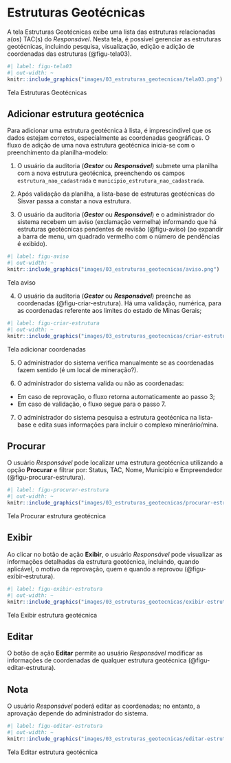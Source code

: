 # Estruturas Geotécnicas {#sec-estruturas}

A tela Estruturas Geotécnicas exibe uma lista das estruturas relacionadas a(os) TAC(s) do *Responsável*. Nesta tela, é possível gerenciar as estruturas geotécnicas, incluindo pesquisa, visualização, edição e adição de coordenadas das estruturas (@figu-tela03).

::: {#figu-tela03}
```r
#| label: figu-tela03
#| out-width: ~
knitr::include_graphics("images/03_estruturas_geotecnicas/tela03.png")
```
Tela Estruturas Geotécnicas
:::

## Adicionar estrutura geotécnica
Para adicionar uma estrutura geotécnica à lista, é imprescindível que os dados estejam corretos, especialmente as coordenadas geográficas. O fluxo de adição de uma nova estrutura geotécnica inicia-se com o preenchimento da planilha-modelo:

1. O usuário da auditoria (***Gestor*** ou ***Responsável***) submete uma planilha com a nova estrutura geotécnica, preenchendo os campos `estrutura_nao_cadastrada` e `municipio_estrutura_nao_cadastrada`.

2. Após validação da planilha, a lista-base de estruturas geotécnicas do Sisvar passa a constar a nova estrutura.

3. O usuário da auditoria (***Gestor*** ou ***Responsável***) e o administrador do sistema recebem um aviso (exclamação vermelha) informando que há estruturas geotécnicas pendentes de revisão (@figu-aviso) (ao expandir a barra de menu, um quadrado vermelho com o número de pendências é exibido).

::: {#figu-aviso}
```r
#| label: figu-aviso
#| out-width: ~
knitr::include_graphics("images/03_estruturas_geotecnicas/aviso.png")
```
Tela aviso
:::

4. O usuário da auditoria (***Gestor*** ou ***Responsável***) preenche as coordenadas (@figu-criar-estrutura). Há uma validação, numérica, para as coordenadas referente aos limites do estado de Minas Gerais;

::: {#figu-criar-estrutura}
```r
#| label: figu-criar-estrutura
#| out-width: ~
knitr::include_graphics("images/03_estruturas_geotecnicas/criar-estrutura.png")
```
Tela adicionar coordenadas
:::

5. O administrador do sistema verifica manualmente se as coordenadas fazem sentido (é um local de mineração?).

6. O administrador do sistema valida ou não as coordenadas:
- Em caso de reprovação, o fluxo retorna automaticamente ao passo 3;
- Em caso de validação, o fluxo segue para o passo 7.

7. O administrador do sistema pesquisa a estrutura geotécnica na lista-base e edita suas informações para incluir o complexo minerário/mina.

## Procurar
O usuário *Responsável* pode localizar uma estrutura geotécnica utilizando a opção **Procurar** e filtrar por: Status, TAC, Nome, Município e Empreendedor (@figu-procurar-estrutura). 

::: {#figu-procurar-estrutura}
```r
#| label: figu-procurar-estrutura
#| out-width: ~
knitr::include_graphics("images/03_estruturas_geotecnicas/procurar-estrutura.png")
```
Tela Procurar estrutura geotécnica
:::

## Exibir
Ao clicar no botão de ação **Exibir**, o usuário *Responsável* pode visualizar as informações detalhadas da estrutura geotécnica, incluindo, quando aplicável, o motivo da reprovação, quem e quando a reprovou (@figu-exibir-estrutura). 

::: {#figu-exibir-estrutura}
```r
#| label: figu-exibir-estrutura
#| out-width: ~
knitr::include_graphics("images/03_estruturas_geotecnicas/exibir-estrutura.png")
```
Tela Exibir estrutura geotécnica
:::

## Editar
O botão de ação **Editar** permite ao usuário *Responsável* modificar as informações de coordenadas de qualquer estrutura geotécnica (@figu-editar-estrutura). 

:::callout-note
## Nota
O usuário *Responsável* poderá editar as coordenadas; no entanto, a aprovação depende do administrador do sistema.
:::

::: {#figu-editar-estrutura}
```r
#| label: figu-editar-estrutura
#| out-width: ~
knitr::include_graphics("images/03_estruturas_geotecnicas/editar-estrutura.png")
```
Tela Editar estrutura geotécnica
:::
